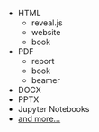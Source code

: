 - HTML
  + reveal.js
  + website
  + book
- PDF
  + report
  + book
  + beamer
- DOCX
- PPTX
- Jupyter Notebooks
- [and more...](https://quarto.org/docs/output-formats/all-formats.html)